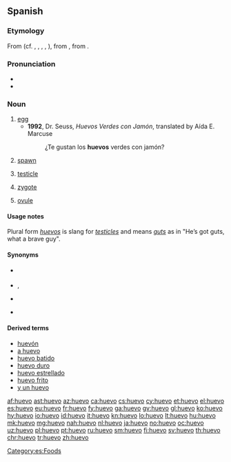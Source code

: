 ==Spanish==

===Etymology===
From {{etyl|la|es}} {{m|la|ōvum}} (cf. {{etyl|ca|-}} {{term|ou|lang=ca}}, {{etyl|fr|-}} {{term|œuf|lang=fr}}, {{etyl|it|-}} {{term|uovo|lang=it}}, {{etyl|pt|-}} {{term|ovo|lang=pt}}, {{etyl|ro|-}} {{term|ou|lang=ro}}), from {{etyl|itc-pro|es}} {{m|itc-pro|*ōwom}}, from {{etyl|ine-pro|es}} {{m|ine-pro|*h₂ōwyóm}}.

===Pronunciation===
* {{IPA|/ˈwe.βo/|lang=es}}
* {{rhymes|eβo|lang=es}}

===Noun===
{{es-noun|m}}

# [[egg]]
#* '''1992''', Dr. Seuss, ''Huevos Verdes con Jamón'', translated by Aída E. Marcuse
#*: ¿Te gustan los '''huevos''' verdes con jamón?
# [[spawn]]
# {{context|vulgar|slang|lang=es}} [[testicle]]
# {{context|biology|lang=es}} [[zygote]]
# {{context|biology|lang=es}} [[ovule]]

====Usage notes====
Plural form ''[[huevos]]'' is slang for ''[[testicle]]s'' and means ''[[guts]]'' as in "He’s got guts, what a brave guy".

====Synonyms====
* {{sense|spawn}} {{l|es|hueva}} {{g|f}}
* {{sense|testicle}} {{l|es|testículo}} {{g|m}}, {{l|es|tanate}} {{g|m}}
* {{sense|zygote}} {{l|es|cigoto}} {{g|m}}
* {{sense|ovule}} {{l|es|óvulo}} {{g|m}}

====Derived terms====
* [[huevón]]
* [[a huevo]]
* [[huevo batido]] {{g|m}}
* [[huevo duro]] {{g|m}}
* [[huevo estrellado]] {{g|m}}
* [[huevo frito]] {{g|m}}
* [[y un huevo]]

[[Category:es:Foods]]

[[af:huevo]]
[[ast:huevo]]
[[az:huevo]]
[[ca:huevo]]
[[cs:huevo]]
[[cy:huevo]]
[[et:huevo]]
[[el:huevo]]
[[es:huevo]]
[[eu:huevo]]
[[fr:huevo]]
[[fy:huevo]]
[[ga:huevo]]
[[gv:huevo]]
[[gl:huevo]]
[[ko:huevo]]
[[hy:huevo]]
[[io:huevo]]
[[id:huevo]]
[[it:huevo]]
[[kn:huevo]]
[[lo:huevo]]
[[lt:huevo]]
[[hu:huevo]]
[[mk:huevo]]
[[mg:huevo]]
[[nah:huevo]]
[[nl:huevo]]
[[ja:huevo]]
[[no:huevo]]
[[oc:huevo]]
[[uz:huevo]]
[[pl:huevo]]
[[pt:huevo]]
[[ru:huevo]]
[[sm:huevo]]
[[fi:huevo]]
[[sv:huevo]]
[[th:huevo]]
[[chr:huevo]]
[[tr:huevo]]
[[zh:huevo]]